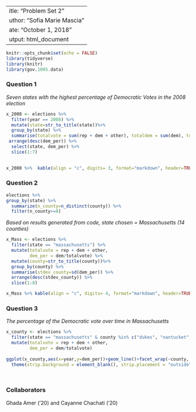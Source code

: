  ---
title: "Problem Set 2"
author: "Sofia Marie Mascia"
date: "October 1, 2018"
output: html_document
---

```r
knitr::opts_chunk$set(echo = FALSE)
library(tidyverse)
library(knitr)
library(gov.1005.data)

```


### Question 1
*Seven states with the highest percentage of Democratic Votes in the 2008 election*
```r

x_2008 <- elections %>% 
  filter(year == 2008) %>% 
  mutate(state=str_to_title(state))%>% 
  group_by(state) %>% 
  summarise(totalvote = sum(rep + dem + other), totaldem = sum(dem), totalrep = sum(rep))%>%  mutate(dem_per=totaldem/totalvote, rep_per=totalrep/totalvote) %>% 
 arrange(desc(dem_per)) %>% 
  select(state, dem_per) %>% 
  slice(1:7)
  
```

```r
x_2008 %>%  kable(align = "c", digits= 3, format="markdown", header=TRUE, caption="Table 1. Seven states with the highest percentage of Democratic Votes in the 2008 election", col.names =c("State","Democratic Votes"))

```

### Question 2
```r

elections %>% 
group_by(state) %>% 
  summarize(n_county=n_distinct(county)) %>% 
  filter(n_county>=8) 

```

*Based on results generated from code, state chosen = Massachusetts (14 counties)*
```r
x_Mass <- elections %>% 
  filter(state == "massachusetts") %>% 
  mutate(totalvote = rep + dem + other,
         dem_per = dem/totalvote) %>% 
  mutate(county=str_to_title(county))%>% 
  group_by(county) %>% 
  summarise(stdev_county=sd(dem_per)) %>% 
  arrange(desc(stdev_county)) %>% 
  slice(1:8)

```

```r

x_Mass %>% kable(align = "c", digits= 4, format="markdown", header=TRUE, caption="Table 2. Eight counties in Massachusetts with the highest standard deviation between elections", col.names = c("County", "Standard Deviation"))

```
  
### Question 3
*The percentage of the Democratic vote over time in Massachusetts*

```r
x_county <- elections %>% 
  filter(state == "massachusetts" & county %in% c("dukes", "nantucket", "franklin","berkshire","worcester","suffolk","bristol","essex")) %>% 
  mutate(totalvote = rep + dem + other,
         dem_per = dem/totalvote)
  
ggplot(x_county,aes(x=year,y=dem_per))+geom_line()+facet_wrap(~county, nrow=2, ncol=4,labeller = "label_both") +
  theme(strip.background = element_blank(), strip.placement = "outside") +  labs(title="Graph. 1. Percentage of Democratic votes per county in MA over time", subtitle= "Elections from 1960 to 2012", x="Year", y="Percentage of Democratic Votes") + theme_classic()

  
```




### Collaborators
Ghada Amer ('20) and Cayanne Chachati ('20)